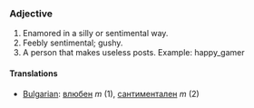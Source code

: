 ===Adjective===
#Enamored in a silly or sentimental way. 
#Feebly sentimental; gushy.
#A person that makes useless posts. Example: happy_gamer
====Translations====
*[[Bulgarian]]: [[влюбен]] ''m'' (1), [[сантиментален]] ''m'' (2)